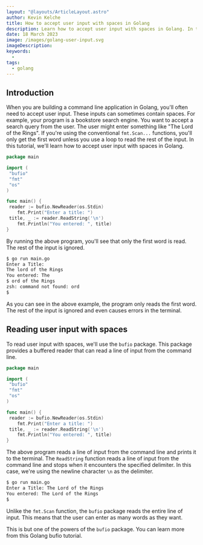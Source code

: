 ```yaml
---
layout: "@layouts/ArticleLayout.astro"
author: Kevin Kelche
title: How to accept user input with spaces in Golang
description: Learn how to accept user input with spaces in Golang. In this brief tutorial, we will use the bufio package to read user input from the command line.
date: 18 March 2023
image: /images/golang-user-input.svg
imageDescription:
keywords:
  -
tags:
  - golang
---
```



## Introduction

When you are building a command line application in Golang, you'll often need to accept user input. These inputs can sometimes contain spaces. For example, your program is a bookstore search engine. You want to accept a search query from the user. The user might enter something like "The Lord of the Rings". If you're using the conventional `fmt.Scan...` functions, you'll only get the first word unless you use a loop to read the rest of the input. In this tutorial, we'll learn how to accept user input with spaces in Golang.

```go title="main.go"
package main

import (
 "bufio"
 "fmt"
 "os"
)

func main() {
 reader := bufio.NewReader(os.Stdin)
    fmt.Print("Enter a title: ")
 title, _ := reader.ReadString('\n')
    fmt.Println("You entered: ", title)
}
```

By running the above program, you'll see that only the first word is read. The rest of the input is ignored.

```bash title="Terminal"
$ go run main.go
Enter a Title:
The lord of the Rings
You entered: The
$ ord of the Rings
zsh: command not found: ord
$
```

As you can see in the above example, the program only reads the first word. The rest of the input is ignored and even causes errors in the terminal.

## Reading user input with spaces

To read user input with spaces, we'll use the `bufio` package. This package provides a buffered reader that can read a line of input from the command line.

```go title="main.go"
package main

import (
 "bufio"
 "fmt"
 "os"
)

func main() {
 reader := bufio.NewReader(os.Stdin)
    fmt.Print("Enter a title: ")
 title, _ := reader.ReadString('\n')
    fmt.Println("You entered: ", title)
}
```

The above program reads a line of input from the command line and prints it to the terminal. The `ReadString` function reads a line of input from the command line and stops when it encounters the specified delimiter. In this case, we're using the newline character `\n` as the delimiter.

```bash title="Terminal"
$ go run main.go
Enter a Title: The Lord of the Rings
You entered: The Lord of the Rings
$
```

Unlike the `fmt.Scan` function, the `bufio` package reads the entire line of input. This means that the user can enter as many words as they want.

This is but one of the powers of the `bufio` package. You can learn more from this <Link url="/blog/go/golang-bufio/">Golang bufio tutorial</Link>.
